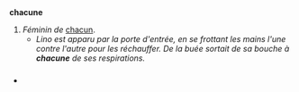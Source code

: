 == {{langue|fr}} ==
=== {{S|pronom indéfini|fr|flexion}} ===
{{fr-accord-ind|m=chacun|pm=ʃa.kœ̃|pf=ʃa.kyn}}
'''chacune''' {{pron|ʃa.kyn|fr}} {{s}}
# ''Féminin de'' [[chacun]].
#* ''Lino est apparu par la porte d'entrée, en se frottant les mains l'une contre l'autre pour les réchauffer. De la buée sortait de sa bouche à '''chacune''' de ses respirations.'' {{source|Mélisa Godet, ''Les Augustins'', éd. Jean-Claude Lattès, 2014}}

=== {{S|prononciation}} ===
* {{écouter|lang=fr|France (Brétigny-sur-Orge)||audio=LL-Q150 (fra)-Pamputt-chacune.wav}}

=== {{S|anagrammes}} ===
{{voir anagrammes|fr}}
